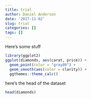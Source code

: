 ```yaml
---
title: trial
author: Daniel Anderson
date: '2017-11-02'
slug: trial
categories: []
tags: []
---
```


Here's some stuff

```r
library(ggplot2)
ggplot(diamonds, aes(carat, price)) +
  geom_point(color = "gray80") +
  geom_smooth(aes(color = clarity)) +
  ggthemes::theme_calc()
```

here's the head of the dataset

```r
head(diamonds)
```